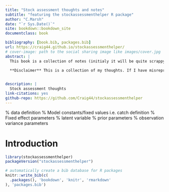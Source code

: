 ```yaml
--- 
title: "Stock assessment thoughts and notes"
subtitle: "featuring the stockassessmenthelper R package"
author: "C.Marsh"
date: "`r Sys.Date()`"
site: bookdown::bookdown_site
documentclass: book

bibliography: [book.bib, packages.bib]
url: https://craig44.github.io/stockassessmenthelper/
# cover-image: path to the social sharing image like images/cover.jpg
abstract: |
  This book is a collection of notes (initialy it will be quite scrappy) that I often reference. Historically I managed a repository with many sub folders discussing these topics in isolation. This Book is an attempt to collate, create a more cohesive resource for future me and possibly others.
  
  **Disclaimer** This is a collection of my thoughts. If I have misrepresented your work or misunderstood your research, please contact me know I like to be corrected.


description: |
  Stock assessment thoughts
link-citations: yes
github-repo: https://github.com/Craig44/stockassessmenthelper
---
```


\newcommand{\data}{\boldsymbol{y}}  % data definition
\newcommand{\bfix}{\boldsymbol{z}}  % Model constants/fixed values i.e. catch definition
\newcommand{\bparam}{\boldsymbol{\theta}}  % Fixed effect parameters
\newcommand{\branp}{\boldsymbol{u}}  % latent variable 
\newcommand{\boldX}{\boldsymbol{X}}
\newcommand{\bhypp}{\boldsymbol{\psi}}  % prior parameters
\newcommand{\bvarp}{\boldsymbol{\xi}}  % observation variance parameters

# Introduction



```r
library(stockassessmenthelper)
packageVersion("stockassessmenthelper")
```


```r
# automatically create a bib database for R packages
knitr::write_bib(c(
  .packages(), 'bookdown', 'knitr', 'rmarkdown'
), 'packages.bib')
```
